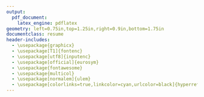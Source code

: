 ```yaml
---
output:
  pdf_document:
    latex_engine: pdflatex
geometry: left=0.75in,top=1.25in,right=0.9in,bottom=1.75in
documentclass: resume
header-includes:
  - \usepackage{graphicx}
  - \usepackage[T1]{fontenc}
  - \usepackage[utf8]{inputenc}
  - \usepackage[official]{eurosym}
  - \usepackage{fontawesome}
  - \usepackage{multicol}
  - \usepackage[normalem]{ulem}
  - \usepackage[colorlinks=true,linkcolor=cyan,urlcolor=black]{hyperref}
---
```


\vspace{-2.25cm}

\begin{center}
\LARGE{\bfseries Antoine Castet}\\
\vspace{0.2cm}
\normalsize
\end{center}
\vspace{0.2cm}

\noindent\begin{tabular}{p{0.62\textwidth} p{0.34\textwidth}}
\textbf{Contact information} & \textbf{Personal information} \\
\href{mailto:antoine.castet@univ-paris1.fr}{antoine.castet@univ-paris1.fr} & Citizenship: French \\
22 place de l’Agronomie, Palaiseau & Born in 1996 \\
\href{https://antoinecastet.github.io/AntoineCastet/}{Website} & \href{https://scholar.google.com/citations?user=PAZtH9YAAAAJ&hl=fr}{Google Scholar} \\
\end{tabular}
\vspace{0.2cm}

\begin{rSection}{Research Fields}
\textbf{Primary:} Development economics \\
\textbf{Secondary:} Agricultural economics, Economic geography
\end{rSection}
\vspace{0.2cm}

\begin{small}
\begin{rSection}{Current position}
{\bfseries Postdoctoral researcher}, AgroParisTech (CIRED) \hfill {2025 - 2027} 
\end{rSection}
\vspace{0.2cm}

\begin{rSection}{Doctoral Studies}
{\bfseries Panth\'{e}on-Sorbonne University} \hfill {2020 - 2025} 
\\ PhD in Development economics  \hfill {Paris, France} \\ 
Supervisor: \href{https://scholar.google.com/citations?user=6c8QzJwAAAAJ&hl=fr}{Alain Desdoigts} \\
Jury : \href{https://scholar.google.com/citations?user=-IXkBZAAAAAJ&hl=fr}{Rémi Bazillier}, \href{https://scholar.google.com/citations?user=WtNVDgMAAAAJ&hl=fr}{Christelle Dumas}, \href{https://scholar.google.com/citations?user=OH-yKZQAAAAJ&hl=en}{Racha Ramadan}, and \href{https://scholar.google.fr/citations?user=Iv0Mq7wAAAAJ&hl=ru}{Raphaël Soubeyran}
\vspace{0.2cm}

{\bfseries Centre for Economic, Judicial, and Social Study and Documentation} \hfill {2023} \\
 Visiting student at the CEDEJ (UMIFRE - CNRS) \hfill {Cairo, Egypt} \\
 Sponsor: \href{https://shs.cairn.info/publications-de-pascal-menoret--42012?lang=fr}{Pascal Menoret}
\vspace{0.2cm}

{\bfseries Cairo University} \hfill {2022} \\
 Visiting student at the Faculty of Economics and Political Science \hfill {Cairo, Egypt} \\
  Sponsor: \href{https://scholar.google.com/citations?user=VtX_EgwAAAAJ&hl=en}{Chahir Zaki}
\end{rSection}
\vspace{0.2cm}

\begin{rSection}{Pre-Doctoral Studies}
{\bfseries Panth\'{e}on-Sorbonne University} \hfill {2017 - 2019} \\
M.A in Development economics \hfill {Paris, France}
\vspace{0.2cm}

{\bfseries Poitiers University} \hfill {2014 - 2017} \\
B.A in Economics \hfill {Poitiers, France}
\end{rSection}
\vspace{0.2cm}

\begin{rSection}{References}
\hspace{-0.5cm}
\begin{tabular}{p{5.5cm}p{5.5cm}p{5.5cm}}
\textbf{Prof. \href{https://scholar.google.com/citations?user=-IXkBZAAAAAJ\&hl=fr}{Rémi Bazillier}} &
\textbf{Prof. \href{https://scholar.google.com/citations?user=6c8QzJwAAAAJ\&hl=fr}{Alain Desdoigts}} &
\textbf{Prof. \href{https://scholar.google.com/citations?user=mImSYc4AAAAJ\&hl=fr\&oi=ao}{Karine Marazyan}} \\
Panth\'eon-Sorbonne, CES & Panth\'eon-Sorbonne, DEVSOC & Rouen Normandy, LASTA \\
remi.bazillier@univ-paris1.fr & alain.desdoigts@univ-paris1.fr & karine.marazyan@univ-rouen.fr \\
\end{tabular}
\end{rSection}

\begin{rSection}{Publications}
\begin{enumerate}
\item \textbf{The impact of large-scale land acquisitions on food security in Africa} \\
\href{https://www.sciencedirect.com/science/article/pii/S0305750X24000676}{\uline{World Development}}, vol. 179, 2024
\item \textbf{Food security and Covid-19: An analysis of the MENA region}, with \href{https://scholar.google.com/citations?user=OH-yKZQAAAAJ&hl=en}{Racha Ramadan} \\
\href{https://shs.cairn.info/revue-d-economie-du-developpement-2023-3-page-29?tab=resume}{\uline{Revue d’Économie du Développement}}, vol. 35, 2023 \\
\end{enumerate}
\end{rSection}

\begin{rSection}{Working papers}
\begin{enumerate}
\item \textbf{The conquest of the desert: Land investment in Egypt}. Job Market Paper.
\item \textbf{Water shapes differential impacts of transnational land acquisitions on child nutrition}, with \href{https://scholar.google.com.tw/citations?user=S2iiM2kAAAAJ&hl=ja}{Julie Faure}, \href{https://scholar.google.com/citations?user=tnmtsjAAAAAJ&hl=it}{Leonardo Bertassello}, \href{https://scholar.google.it/citations?user=hM-mvuEAAAAJ&hl=it}{Davide Danilo Chiarelli}, \href{https://scholar.google.com/citations?user=2q-I5M4AAAAJ&hl=de}{Sandra Eckert}, \href{https://scholar.google.com/citations?user=Izxxqq0AAAAJ&hl=en}{Kyle Frankel Davis}, \href{https://scholar.google.com/citations?user=eQBr5i0AAAAJ&hl=en}{Jampel Dell’Angelo}, \href{https://scholar.google.com/citations?user=yQsaasMAAAAJ&hl=en}{Paolo D’Odorico}, \href{https://scholar.google.com/citations?user=OiBY7bkAAAAJ&hl=en}{Maria Cristina Rulli}, \href{https://scholar.google.com/citations?user=cQ4tR1UAAAAJ&hl=en}{Bhoktear Khan}, and \href{https://scholar.google.com/citations?user=jnHeBrcAAAAJ&hl=en}{Marc F. Müller}. \textit{Submitted}.
\item \textbf{Climate change and structural transformation in Africa}, with \href{https://scholar.google.com/citations?user=-ga5p8UAAAAJ&hl=en}{Kibrom Abay} , and \href{https://scholar.google.com/citations?user=OwxVewYAAAAJ&hl=en}{Martin Paul Jr.Tabe-Ojong}.  \textit{Submitted}.
\end{enumerate}
\end{rSection}

\begin{rSection}{Book chapter}
\begin{enumerate}
\item \textbf{Past, Present and Future of Food Security in Egypt}, with \href{https://scholar.google.com/citations?user=OH-yKZQAAAAJ&hl=en}{Racha Ramadan}, in \href{https://www.routledge.com/Pathways-to-African-Food-Security-Challenges-Threats-and-Opportunities-towards-2050/deHaas-Giller/p/book/9781032649658?srsltid=AfmBOoolqrs77yqzKgOg8RmFGkxwCn5Cr-c30_HqrrUXbVyoELnq1QJ5}{\uline{Pathways to African Food Security: Challenges, Threats and Opportunities towards 2050}}, edited by \href{https://scholar.google.com/citations?user=8jBsupsAAAAJ&hl=en}{Michiel de Haas}, and \href{https://scholar.google.com/citations?user=yct61VwAAAAJ&hl=fr}{Ken E. Giller} (2025)
\end{enumerate}
\end{rSection}

\begin{rSection}{Seminars and Conferences}
\textbf{2024} \\ 
Crises and resilience in developing countries workshop (Saint Joseph University of Beirut) \\

\textbf{2023} \\
ERF 29th annual conference (Economic Research Forum); International conference on development economics (Paris School of Economics); 71st Congress of the French Economic Association (AFSE) (Sciences Po Paris); 7th joint Nordic Development Research Conference (Uppsala University); UMR DEVSOC/CIRED PhD Poster Session (Sorbonne Institute of Development Studies); Ninth Research Workshop FESP-Paris 1 (Panthéon-Sorbonne); Internal seminary (Sorbonne Institute of Development Studies); Workshop on Spatial Data (Sorbonne Institute of Development Studies); IEA World Congress (Universidad EAFIT) \\

\textbf{2022} \\ 
Journées Doctorales du Développement (Panthéon-Sorbonne); 17th Doctorissimes (Paris School of Economics); MIASA policy conference (University of Ghana); International conference on development economics (Clermont Auvergne); Eighth Research Workshop FESP-Paris 1 (Cairo University); International Symposium of Sorbonne Sustainable Development (Panthéon-Sorbonne); Internal seminary of the UMR 7206 "Éco-Anthropologie (Muséum national d’Histoire naturelle); EADI Seminar (French Development Agency)
\end{rSection}

\newpage

\begin{rSection}{Professional experiences}
\textbf{International Food Policy Research Institute} \hfill{May-June 2023} \\
\textit{Intern} \hfill {Cairo, Egypt}\\
Launch of a new project in collaboration with \href{https://scholar.google.com/citations?user=-ga5p8UAAAAJ&hl=en}{Kibrom Abay}, and \href{https://scholar.google.com/citations?user=OwxVewYAAAAJ&hl=en}{Martin Paul Jr.Tabe-Ojong}.
\vspace{0.125cm}

\textbf{\'Ecole doctorale 465 - Economie Panth\'eon-Sorbonne} \hfill {July-October 2020} \\
\textit{Research assistant for \href{https://etiennelerossignol.wordpress.com/}{Etienne Le Rossignol} - Ph.D Student} \hfill {Paris, France}\\
Datasets cleaning and building
\vspace{0.125cm}

\textbf{Sciences Po Paris - LIEPP} \hfill {Dec 2019-June 2020} \\
\textit{Research assistant for \href{https://scholar.google.fr/citations?user=FC7RktsAAAAJ&hl=fr}{Denis Fougère} - CNRS research director} \hfill {Paris, France} \\
Analysis of an RCT on education
\vspace{0.125cm}

\textbf{Centre d'\'Econonomie de la Sorbonne - UMR8174} \hfill{Sept-Dec 2019} \\
\textit{Research assistant for \href{https://scholar.google.com/citations?user=-IXkBZAAAAAJ\&hl=fr}{Rémi Bazillier} - Full professor} \hfill {Paris, France}\\
Dataset cleaning, literature review, and exploratory work
\vspace{0.125cm}

\textbf{Panth\'{e}on-Sorbonne University}\hfill{Sept-Dec 2018 } \\
\textit{Economic's tutor} \hfill {Paris, France}\\
Tutoring for 1st year student as an individual contractor
\vspace{0.125cm}

\textbf{International Food Policy Research Institute} \hfill{June-Aug 2018} \\
\textit{Intern} \hfill {Cairo, Egypt}\\
Help with the analysis of a cash transfer program in Egypt
\end{rSection}
\vspace{0.2cm}

\begin{rSection}{Teaching}
\textbf{Sciences Po Paris} \hfill {2023-2025} \\
Microeconomics (undergraduate), teaching assistant of Pr. \href{https://scholar.google.com/citations?user=tt48sngAAAAJ&hl=fr}{Jean-Marc Robin} \hfill {Reims}  \\
Introduction à l'économie (undergraduate) \hfill {Paris} \\
\vspace{-0.2cm}

\textbf{Paris-Saclay University} \hfill {2024} \\
Intervention on development economics (graduate) \hfill {Sceaux}\\
\vspace{-0.2cm}

\textbf{University of Rouen Normandy} \hfill {2023} \\
Intervention on development economics (graduate) \hfill {Rouen}\\
\vspace{-0.2cm}

\textbf{Sorbonne Institute of Development Studies} \hfill {2023} \\
Intervention on development economics (graduate) \hfill {Paris}\\
\vspace{-0.2cm}

\end{rSection}

\begin{rSection}{Scientific activities}
\textbf{AuToMat seminar} \hfill {2021-}\\
Co-organizer with \href{https://scholar.google.com/citations?user=BnfXmC4AAAAJ&hl=fr}{Jean-Baptiste Guiffard} and \href{https://scholar.google.com/citations?user=mImSYc4AAAAJ\&hl=fr\&oi=ao}{Karine Marazyan}
\vspace{0.125cm}

\textbf{AFEDEV} \hfill {2023-}\\
Co-coordinator of the website for the French Association for Development Economics

\href{https://www.parisschoolofeconomics.eu/en/events/workshop-on-spatial-data-new-sources-new-perspectives-1-december/ } {\textbf{Workshop on Spatial Data}} \hfill {2023} \\
Co-organizer with \href{https://pchampalaune.github.io/}{Pascale Champalaune} (PSE), \href{https://scholar.google.com/citations?user=BnfXmC4AAAAJ&hl=fr}{Jean-Baptiste Guiffard} (IEDES), and \href{https://julia-paulventurine.github.io/Julia}{Julia Paul-Venturine} (PSE)

\href{https://www.sorbonnetransition.org/1st-edition} {\textbf{Sorbonne D\'eveloppement durable workshop}} \hfill {2021} \\
Co-organizer with \href{https://scholar.google.com/citations?user=l1jVCL4AAAAJ&hl=en}{Thomas Pernet} (Paris 1), and \href{https://laurinewagner.com/}{Laurine Wagner} (Paris 1)
\vspace{0.2cm}

\textbf{Refereeing}\\
\textit{Food Security, World Development}
\end{rSection}
\vspace{0.2cm}

\begin{rSection}{Grants}
\textbf{Funding for the AuToMat seminar} \hfill{2024}\\
UMR DEVSOC (650 \euro) \\
Paris 1 Panthéon-Sorbonne (2,200 \euro)
\vspace{0.125cm}

\textbf{Funding for the Workshop on Spatial Data} \hfill{2023}\\
Doctoral School ED 465, UMR DEVSOC, and Paris School of Economics (1300 \euro)

\textbf{ANR JuGe} \hfill{2023}\\
Partner of an ANR-granted project, coordinated by \href{https://scholar.google.com/citations?user=mImSYc4AAAAJ\&hl=fr\&oi=ao}{Karine Marazyan} (300,000 \euro)
\vspace{0.125cm}

\textbf{Mobility Grant} \hfill{2022}\\
Doctoral School ED 465 (2,100 \euro)
\vspace{0.125cm}

\textbf{Full PhD scholarship} \hfill{2020 – 2023}\\
French Minister of Higher Education and Research  
\end{rSection}
\vspace{0.2cm}

\begin{rSection}{Miscellaneous}
\textbf{Language:} French (native), English (Fluent)
\vspace{0.125cm}

\textbf{Software:} Stata, \LaTeX, R, QGIS, Google Earth Engine
\end{rSection}
\end{small}
